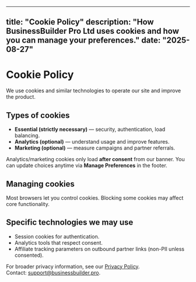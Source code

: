 
---
title: "Cookie Policy"
description: "How BusinessBuilder Pro Ltd uses cookies and how you can manage your preferences."
date: "2025-08-27"
---

# Cookie Policy

We use cookies and similar technologies to operate our site and improve the product.

## Types of cookies
- **Essential (strictly necessary)** — security, authentication, load balancing.
- **Analytics (optional)** — understand usage and improve features.
- **Marketing (optional)** — measure campaigns and partner referrals.

Analytics/marketing cookies only load **after consent** from our banner. You can update choices anytime via **Manage Preferences** in the footer.

## Managing cookies
Most browsers let you control cookies. Blocking some cookies may affect core functionality.

## Specific technologies we may use
- Session cookies for authentication.
- Analytics tools that respect consent.
- Affiliate tracking parameters on outbound partner links (non-PII unless consented).

For broader privacy information, see our [Privacy Policy](/privacy).  
Contact: support@businessbuilder.pro.
